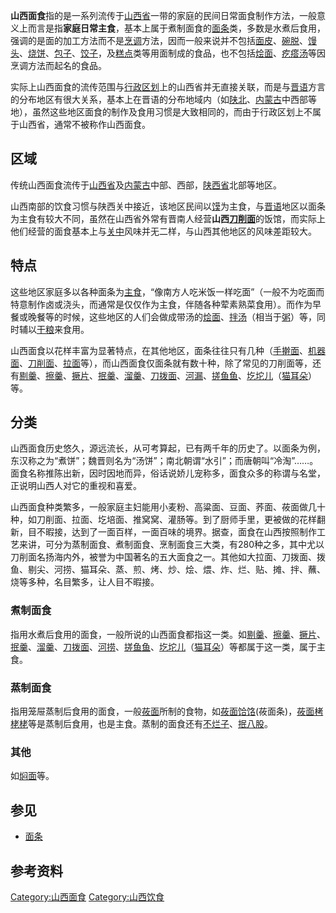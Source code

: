 {{unreferenced|time=2014-09-29T13:33:04+00:00}}
{{noteTA
|1=zh-hans:面; zh-hant:麵;
}}
'''山西面食'''指的是一系列流传于[[山西省|山西省]]一带的家庭的民间日常面食制作方法，一般意义上而言是指'''家庭日常主食'''，基本上属于煮制面食的[[面条|面条]]类，多数是水煮后食用，强调的是面的加工方法而不是[[烹调|烹调]]方法，因而一般来说并不包括[[面皮|面皮]]、[[灌张|碗脱]]、[[馒头|馒头]]、[[烧饼|烧饼]]、[[包子|包子]]、[[饺子|饺子]]，及[[糕点|糕点]]类等用面制成的食品，也不包括[[烩面|烩面]]、[[疙瘩汤|疙瘩汤]]等因烹调方法而起名的食品。

实际上山西面食的流传范围与[[行政区划|行政区划]]上的山西省并无直接关联，而是与[[晋语|晋语]]方言的分布地区有很大关系，基本上在晋语的分布地域内（如[[陕北|陕北]]、[[内蒙古|内蒙古]]中西部等地），虽然这些地区面食的制作及食用习惯是大致相同的，而由于行政区划上不属于山西省，通常不被称作山西面食。

== 区域 ==
传统山西面食流传于[[山西省|山西省]]及[[内蒙古|内蒙古]]中部、西部，[[陕西省|陕西省]]北部等地区。

山西南部的饮食习惯与陕西关中接近，该地区民间以[[馒头|馍]]为主食，与[[晋语|晋语]]地区以面条为主食有较大不同，虽然在山西省外常有晋南人经营'''山西[[刀削面|刀削面]]'''的饭馆，而实际上他们经营的面食基本上与[[关中|关中]]风味并无二样，与山西其他地区的风味差距较大。

== 特点 ==
这些地区家庭多以各种面条为[[主食|主食]]，“像南方人吃米饭一样吃面”（一般不为吃面而特意制作卤或浇头，而通常是仅仅作为主食，伴随各种荤素熟菜食用）。而作为早餐或晚餐等的时候，这些地区的人们会做成带汤的[[烩面|烩面]]、[[拌汤|拌汤]]（相当于[[粥|粥]]）等，同时辅以[[干粮|干粮]]来食用。

山西面食以花样丰富为显著特点，在其他地区，面条往往只有几种（[[手擀面|手擀面]]、[[机器面|机器面]]、[[刀削面|刀削面]]、[[拉面|拉面]]等），而山西面食仅面条就有数十种，除了常见的刀削面等，还有[[剔羹|剔羹]]、[[擦羹|擦羹]]、[[撅片|撅片]]、[[抿羹|抿羹]]、[[溜羹|溜羹]]、[[刀拨面|刀拨面]]、[[饸饹|河漏]]、[[搓鱼鱼|搓鱼鱼]]、[[圪坨儿|圪坨儿]]（[[猫耳朵|猫耳朵]]）等。

== 分类 ==

山西面食历史悠久，源远流长，从可考算起，已有两千年的历史了。以面条为例，东汉称之为“煮饼”；魏晋则名为“汤饼”；南北朝谓“水引”；而唐朝叫“冷淘”……。面食名称推陈出新，因时因地而异，俗话说娇儿宠称多，面食众多的称谓与名堂，正说明山西人对它的重视和喜爱。 

山西面食种类繁多，一般家庭主妇能用小麦粉、高粱面、豆面、荞面、莜面做几十种，如刀削面、拉面、圪培面、推窝窝、灌肠等。到了厨师手里，更被做的花样翻新，目不暇接，达到了一面百样，一面百味的境界。据查，面食在山西按照制作工艺来讲，可分为蒸制面食、煮制面食、烹制面食三大类，有280种之多，其中尤以刀削面名扬海内外，被誉为中国著名的五大面食之一。其他如大拉面、刀拨面、拨鱼、剔尖、河捞、猫耳朵、蒸、煎、烤、炒、烩、煨、炸、烂、贴、摊、拌、蘸、烧等多种，名目繁多，让人目不暇接。

=== 煮制面食 ===
指用水煮后食用的面食，一般所说的山西面食都指这一类。如[[剔羹|剔羹]]、[[擦羹|擦羹]]、[[撅片|撅片]]、[[抿羹|抿羹]]、[[溜羹|溜羹]]、[[刀拨面|刀拨面]]、[[河捞|河捞]]、[[搓鱼鱼|搓鱼鱼]]、[[圪坨儿|圪坨儿]]（[[猫耳朵|猫耳朵]]）等都属于这一类，属于主食。

=== 蒸制面食 ===
指用笼屉蒸制后食用的面食，一般[[莜面|莜面]]所制的食物，如[[饸饹|莜面饸饹]](莜面条)，[[蓧麵栲栳栳|莜面栲栳栳]]等是蒸制后食用，也是主食。蒸制的面食还有[[不烂子|不烂子]]、[[抿八股|抿八股]]。

=== 其他 ===
如[[焖面|焖面]]等。

== 参见 ==
*[[面条|面条]]

== 参考资料 ==
{{reflist}}

{{山西面食}}
[[Category:山西面食|Category:山西面食]]
[[Category:山西饮食|Category:山西饮食]]
